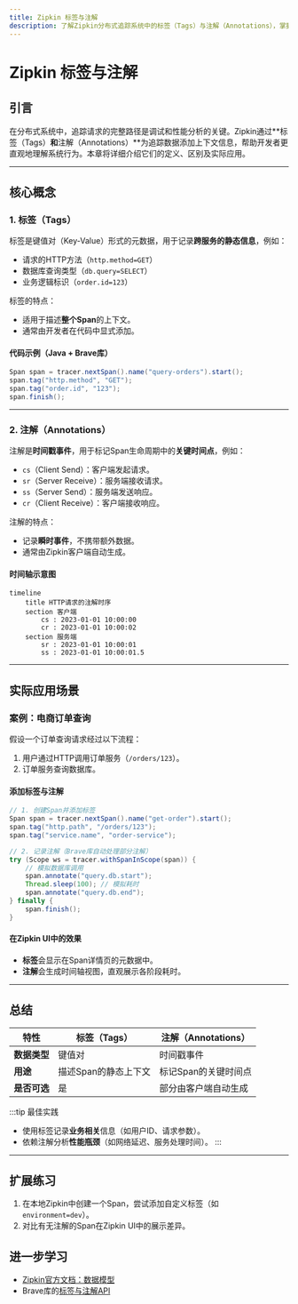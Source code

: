 ```yaml
---
title: Zipkin 标签与注解
description: 了解Zipkin分布式追踪系统中的标签（Tags）与注解（Annotations），掌握如何通过它们增强追踪数据的可读性和调试能力。
---
```


# Zipkin 标签与注解

## 引言

在分布式系统中，追踪请求的完整路径是调试和性能分析的关键。Zipkin通过**标签（Tags）**和**注解（Annotations）**为追踪数据添加上下文信息，帮助开发者更直观地理解系统行为。本章将详细介绍它们的定义、区别及实际应用。

---

## 核心概念

### 1. 标签（Tags）
标签是键值对（Key-Value）形式的元数据，用于记录**跨服务的静态信息**，例如：
- 请求的HTTP方法（`http.method=GET`）
- 数据库查询类型（`db.query=SELECT`）
- 业务逻辑标识（`order.id=123`）

标签的特点：
- 适用于描述**整个Span**的上下文。
- 通常由开发者在代码中显式添加。

#### 代码示例（Java + Brave库）
```java
Span span = tracer.nextSpan().name("query-orders").start();
span.tag("http.method", "GET");
span.tag("order.id", "123");
span.finish();
```

---

### 2. 注解（Annotations）
注解是**时间戳事件**，用于标记Span生命周期中的**关键时间点**，例如：
- `cs`（Client Send）：客户端发起请求。
- `sr`（Server Receive）：服务端接收请求。
- `ss`（Server Send）：服务端发送响应。
- `cr`（Client Receive）：客户端接收响应。

注解的特点：
- 记录**瞬时事件**，不携带额外数据。
- 通常由Zipkin客户端自动生成。

#### 时间轴示意图
```mermaid
timeline
    title HTTP请求的注解时序
    section 客户端
        cs : 2023-01-01 10:00:00
        cr : 2023-01-01 10:00:02
    section 服务端
        sr : 2023-01-01 10:00:01
        ss : 2023-01-01 10:00:01.5
```

---

## 实际应用场景

### 案例：电商订单查询
假设一个订单查询请求经过以下流程：
1. 用户通过HTTP调用订单服务（`/orders/123`）。
2. 订单服务查询数据库。

#### 添加标签与注解
```java
// 1. 创建Span并添加标签
Span span = tracer.nextSpan().name("get-order").start();
span.tag("http.path", "/orders/123");
span.tag("service.name", "order-service");

// 2. 记录注解（Brave库自动处理部分注解）
try (Scope ws = tracer.withSpanInScope(span)) {
    // 模拟数据库调用
    span.annotate("query.db.start");
    Thread.sleep(100); // 模拟耗时
    span.annotate("query.db.end");
} finally {
    span.finish();
}
```

#### 在Zipkin UI中的效果
- **标签**会显示在Span详情页的元数据中。
- **注解**会生成时间轴视图，直观展示各阶段耗时。

---

## 总结

| 特性          | 标签（Tags）               | 注解（Annotations）       |
|---------------|---------------------------|--------------------------|
| **数据类型**  | 键值对                    | 时间戳事件               |
| **用途**      | 描述Span的静态上下文      | 标记Span的关键时间点     |
| **是否可选**  | 是                        | 部分由客户端自动生成     |

:::tip 最佳实践
- 使用标签记录**业务相关**信息（如用户ID、请求参数）。
- 依赖注解分析**性能瓶颈**（如网络延迟、服务处理时间）。
:::

---

## 扩展练习
1. 在本地Zipkin中创建一个Span，尝试添加自定义标签（如 `environment=dev`）。
2. 对比有无注解的Span在Zipkin UI中的展示差异。

## 进一步学习
- [Zipkin官方文档：数据模型](https://zipkin.io/pages/data_model.html)
- Brave库的[标签与注解API](https://github.com/openzipkin/brave)